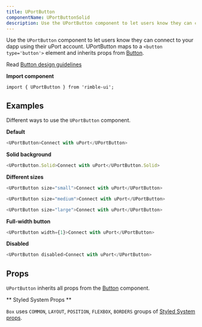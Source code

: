 ```yaml
---
title: UPortButton
componentName: UPortButtonSolid
description: Use the UPortButton component to let users know they can connect to your dapp using their uPort account.
---
```


Use the `UPortButton` component to let users know they can connect to your dapp using their uPort account. UPortButton maps to a `<button type='button'>` element and inherits props from [Button](/components/rimble-ui/Button).

Read [Button design guidelines](/components/rimble-ui/Button#design-guidelines)

**Import component**

```
import { UPortButton } from 'rimble-ui';
```

## Examples

Different ways to use the `UPortButton` component.

**Default**

```js is=react-live
<UPortButton>Connect with uPort</UPortButton>
```

**Solid background**

```js is=react-live
<UPortButton.Solid>Connect with uPort</UPortButton.Solid>
```

**Different sizes**

```js is=react-live
<UPortButton size="small">Connect with uPort</UPortButton>
```

```js is=react-live
<UPortButton size="medium">Connect with uPort</UPortButton>
```

```js is=react-live
<UPortButton size="large">Connect with uPort</UPortButton>
```

**Full-width button**

```js is=react-live
<UPortButton width={1}>Connect with uPort</UPortButton>
```

**Disabled**

```js is=react-live
<UPortButton disabled>Connect with uPort</UPortButton>
```

## Props

<PropsTable propMetaData={props.propMetaData} />

`UPortButton` inherits all props from the [Button](/components/rimble-ui/Button#props) component.

** Styled System Props **

`Box` uses `COMMON`, `LAYOUT`, `POSITION`, `FLEXBOX`, `BORDERS` groups of [Styled System props](/components/rimble-ui/system-props).
